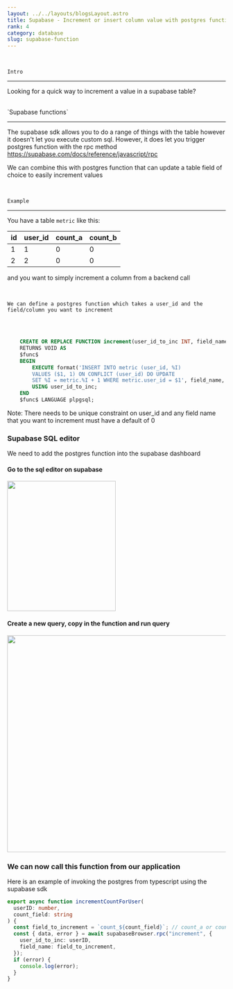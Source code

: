 ```yaml
---
layout: ../../layouts/blogsLayout.astro
title: Supabase - Increment or insert column value with postgres functions
rank: 4
category: database
slug: supabase-function
---
```


<br />

`Intro`

---

Looking for a quick way to increment a value in a supabase table?

<br />
`Supabase functions`

---

The supabase sdk allows you to do a range of things with the table however it doesn't let you execute custom sql. However, it does let you trigger postgres function with the rpc method https://supabase.com/docs/reference/javascript/rpc

We can combine this with postgres function that can update a table field of choice to easily increment values

<br />

`Example`

---

You have a table `metric` like this:

| id  | user_id | count_a | count_b |
| --- | ------- | ------- | ------- |
| 1   | 1       | 0       | 0       |
| 2   | 2       | 0       | 0       |

and you want to simply increment a column from a backend call

<br />

`We can define a postgres function which takes a user_id and the field/column you want to increment`

<br />

```sql

    CREATE OR REPLACE FUNCTION increment(user_id_to_inc INT, field_name TEXT)
    RETURNS VOID AS
    $func$
    BEGIN
        EXECUTE format('INSERT INTO metric (user_id, %I)
        VALUES ($1, 1) ON CONFLICT (user_id) DO UPDATE
        SET %I = metric.%I + 1 WHERE metric.user_id = $1', field_name, field_name, field_name, field_name)
        USING user_id_to_inc;
    END
    $func$ LANGUAGE plpgsql;


```

Note: There needs to be unique constraint on user_id and any field name that you want to increment must have a default of 0

### Supabase SQL editor

We need to add the postgres function into the supabase dashboard

#### Go to the sql editor on supabase

<img src="/media/supabase_1.png" alt="" width="250" height="300" />

#### Create a new query, copy in the function and run query

<img src="/media/supabase_2.png" alt="" width="600" height="500" />

### We can now call this function from our application

Here is an example of invoking the postgres from typescript using the supabase sdk

```typescript
export async function incrementCountForUser(
  userID: number,
  count_field: string
) {
  const field_to_increment = `count_${count_field}`; // count_a or count_b
  const { data, error } = await supabaseBrowser.rpc("increment", {
    user_id_to_inc: userID,
    field_name: field_to_increment,
  });
  if (error) {
    console.log(error);
  }
}
```
